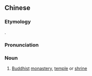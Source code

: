 ==Chinese==
{{zh-forms|s=刹多罗|gloss=-}}

===Etymology===
{{bor|zh|sa|क्षेत्र||land, domain}}.

===Pronunciation===
{{zh-pron
|m=chàduōluó
|mc=y
|cat=n
}}

===Noun===
{{zh-noun}}

# {{lb|zh|Buddhism}} [[Buddhist]] [[monastery]], [[temple]] or [[shrine]]